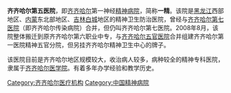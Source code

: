 '''齐齐哈尔第五医院'''，即[[齐齐哈尔|齐齐哈尔]]第一神经[[精神病院|精神病院]]，简称'''一精'''。该院是[[黑龙江|黑龙江]]西部地区、[[内蒙|内蒙]]东北部地区、[[吉林|吉林]][[白城|白城]]地区的精神卫生防治医院，曾经与[[齐齐哈尔第七医院|齐齐哈尔第七医院]]（即齐齐哈尔传染病院）合并，但仍叫齐齐哈尔第七医院。2008年8月，该院整体搬迁到原齐齐哈尔第六职业中专，与[[齐齐哈尔五官医院|齐齐哈尔五官医院]]合并组建齐齐哈尔第一医院精神五官分院，但另挂齐齐哈尔精神卫生中心的牌子。

该医院目前是齐齐哈尔地区规模较大，收治病人较多，病种较全的精神专科医院，隶属于[[齐齐哈尔医学院|齐齐哈尔医学院]]。有着多年办学经验和教学历史。

{{Hospital-stub}}

[[Category:齐齐哈尔医疗机构|Category:齐齐哈尔医疗机构]]
[[Category:中国精神病院|Category:中国精神病院]]